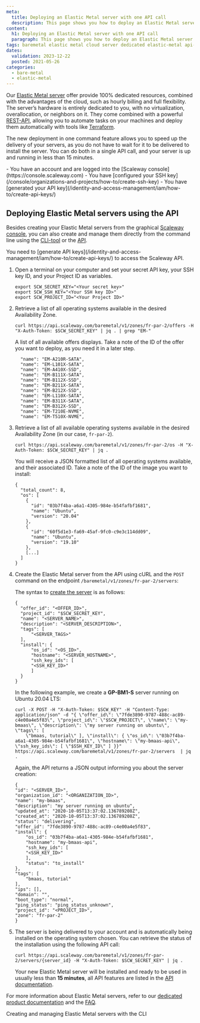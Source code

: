 ```yaml
---
meta:
  title: Deploying an Elastic Metal server with one API call
  description: This page shows you how to deploy an Elastic Metal server running on your favorite operating system with one API command
content:
  h1: Deploying an Elastic Metal server with one API call
  paragraph: This page shows you how to deploy an Elastic Metal server running on your favorite operating system with one API command
tags: baremetal elastic metal cloud server dedicated elastic-metal api-call
dates:
  validation: 2023-12-22
  posted: 2021-05-26
categories:
  - bare-metal
  - elastic-metal
---
```


Our [Elastic Metal server](https://www.scaleway.com/en/elastic-metal/) offer provide 100% dedicated resources, combined with the advantages of the cloud, such as hourly billing and full flexibility. The server’s hardware is entirely dedicated to you, with no virtualization, overallocation, or neighbors on it. They come combined with a powerful [REST-API](https://www.scaleway.com/en/developers/api/elastic-metal/), allowing you to automate tasks on your machines and deploy them automatically with tools like [Terraform](https://www.terraform.io/).

The new deployment in one command feature allows you to speed up the delivery of your servers, as you do not have to wait for it to be delivered to install the server. You can do both in a single API call, and your server is up and running in less than 15 minutes.

<Macro id="iam-requirements" />

<Message type="requirement">
  - You have an account and are logged into the [Scaleway console](https://console.scaleway.com)
  - You have [configured your SSH key](/console/organizations-and-projects/how-to/create-ssh-key)
  - You have [generated your API key](/identity-and-access-management/iam/how-to/create-api-keys/)
</Message>

## Deploying Elastic Metal servers using the API

Besides creating your Elastic Metal servers from the graphical [Scaleway console](/bare-metal/elastic-metal/how-to/create-server), you can also create and manage them directly from the command line using the [CLI-tool](https://github.com/scaleway/scaleway-cli) or the [API](https://www.scaleway.com/en/developers/api/elastic-metal/).

<Message type="note">
  You need to [generate API keys](/identity-and-access-management/iam/how-to/create-api-keys/) to access the Scaleway API.
</Message>

1. Open a terminal on your computer and set your secret API key, your SSH key ID, and your Project ID as variables.
    ```
    export SCW_SECRET_KEY="<Your secret key>"
    export SCW_SSH_KEY="<Your SSH key ID>"
    export SCW_PROJECT_ID="<Your Project ID>"
    ```
2. Retrieve a list of all operating systems available in the desired Availability Zone.
    ```
    curl https://api.scaleway.com/baremetal/v1/zones/fr-par-2/offers -H "X-Auth-Token: $SCW_SECRET_KEY" | jq . | grep "EM-"
    ```

    A list of all available offers displays. Take a note of the ID of the offer you want to deploy, as you need it in a later step.

    ```
      "name": "EM-A210R-SATA",
      "name": "EM-L101X-SATA",
      "name": "EM-A410X-SSD",
      "name": "EM-B111X-SATA",
      "name": "EM-B112X-SSD",
      "name": "EM-B211X-SATA",
      "name": "EM-B212X-SSD",
      "name": "EM-L110X-SATA",
      "name": "EM-B311X-SATA",
      "name": "EM-B312X-SSD",
      "name": "EM-T210E-NVME",
      "name": "EM-T510X-NVME",
    ```
3. Retrieve a list of all available operating systems available in the desired Availability Zone (in our case, `fr-par-2`).
    ```
    curl https://api.scaleway.com/baremetal/v1/zones/fr-par-2/os -H "X-Auth-Token: $SCW_SECRET_KEY" | jq .
    ```

    You will receive a JSON formatted list of all operating systems available, and their associated ID. Take a note of the ID of the image you want to install:

    ```
    {
      "total_count": 8,
      "os": [
        {
          "id": "03b7f4ba-a6a1-4305-984e-b54fafbf1681",
          "name": "Ubuntu",
          "version": "20.04"
        },
        {
          "id": "60f5d1e3-fa69-45af-9fc0-c9e3c114dd09",
          "name": "Ubuntu",
          "version": "19.10"
        },
        [...]
      ]
    }
    ```
3. Create the Elastic Metal server from the API using cURL and the `POST` command on the endpoint `/baremetal/v1/zones/fr-par-2/servers`:

    The syntax to [create the server](https://www.scaleway.com/en/developers/api/elastic-metal/#path-servers-create-an-elastic-metal-server) is as follows:
    ```
    {
      "offer_id": "<OFFER_ID>",
      "project_id": "$SCW_SECRET_KEY",
      "name": "<SERVER_NAME>",
      "description": "<SERVER_DESCRIPTION>",
      "tags": [
          "<SERVER_TAGS>"
      ],
      "install": {
          "os_id": "<OS_ID>",
          "hostname": "<SERVER_HOSTNAME>",
          "ssh_key_ids": [
          "<SSH_KEY_ID>"
          ]
      }
    }
    ```

    In the following example, we create a **GP-BM1-S** server running on Ubuntu 20.04 LTS:

    ```
    curl -X POST -H "X-Auth-Token: $SCW_KEY" -H "Content-Type: application/json" -d "{ \"offer_id\": \"7fde3890-9787-488c-ac89-c4e00a4e5f83\", \"project_id\": \"$SCW_PROJECT\", \"name\": \"my-bmaas\", \"description\": \"my server running on ubuntu\", \"tags\": [
        \"bmaas, tutorial\" ], \"install\": { \"os_id\": \"03b7f4ba-a6a1-4305-984e-b54fafbf1681\", \"hostname\": \"my-bmaas-api\", \"ssh_key_ids\": [ \"$SSH_KEY_ID\" ] }}" https://api.scaleway.com/baremetal/v1/zones/fr-par-2/servers  | jq .
    ```

    Again, the API returns a JSON output informing you about the server creation:

    ```
    {
    "id": "<SERVER_ID>",
    "organization_id": "<ORGANIZATION_ID>",
    "name": "my-bmaas",
    "description": "my server running on ubuntu",
    "updated_at": "2020-10-05T13:37:02.136789208Z",
    "created_at": "2020-10-05T13:37:02.136789208Z",
    "status": "delivering",
    "offer_id": "7fde3890-9787-488c-ac89-c4e00a4e5f83",
    "install": {
        "os_id": "03b7f4ba-a6a1-4305-984e-b54fafbf1681",
        "hostname": "my-bmaas-api",
        "ssh_key_ids": [
        "<SSH_KEY_ID>"
        ],
        "status": "to_install"
    },
    "tags": [
        "bmaas, tutorial"
    ],
    "ips": [],
    "domain": "",
    "boot_type": "normal",
    "ping_status": "ping_status_unknown",
    "project_id": "<PROJECT_ID>",
    "zone": "fr-par-2"
    }
    ```
4. The server is being delivered to your account and is automatically being installed on the operating system chosen. You can retrieve the status of the installation using the following API call:
    ```
    curl https://api.scaleway.com/baremetal/v1/zones/fr-par-2/servers/{server_id} -H "X-Auth-Token: $SCW_SECRET_KEY" | jq .
    ```

    Your new Elastic Metal server will be installed and ready to be used in usually less than **15 minutes**, all API features are listed in the [API documentation](https://www.scaleway.com/en/developers/api/elastic-metal/).

For more information about Elastic Metal servers, refer to our [dedicated product documentation](/bare-metal/elastic-metal/) and the [FAQ](https://www.scaleway.com/en/faq/elastic-metal-servers/).


<Navigation title="See also">
  <PreviousButton to="/bare-metal/elastic-metal/api-cli/elastic-metal-with-cli/">Creating and managing Elastic Metal servers with the CLI</PreviousButton>
</Navigation>
